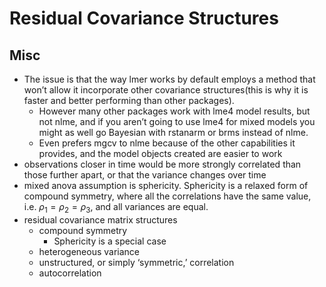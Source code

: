 # Residual Covariance Structures {#sec-me-rcs .unnumbered}

## Misc {#sec-me-rcs-misc .unnumbered}

-   The issue is that the way lmer works by default employs a method that won’t allow it incorporate other covariance structures(this is why it is faster and better performing than other packages).
    -   However many other packages work with lme4 model results, but not nlme, and if you aren’t going to use lme4 for mixed models you might as well go Bayesian with rstanarm or brms instead of nlme.
    -   Even prefers mgcv to nlme because of the other capabilities it provides, and the model objects created are easier to work
-   observations closer in time would be more strongly correlated than those further apart, or that the variance changes over time
-   mixed anova assumption is sphericity. Sphericity is a relaxed form of compound symmetry, where all the correlations have the same value, i.e. $\rho_1 = \rho_2 = \rho_3$, and all variances are equal.
-   residual covariance matrix structures
    -   compound symmetry
        -   Sphericity is a special case
    -   heterogeneous variance
    -   unstructured, or simply ‘symmetric,’ correlation
    -   autocorrelation
